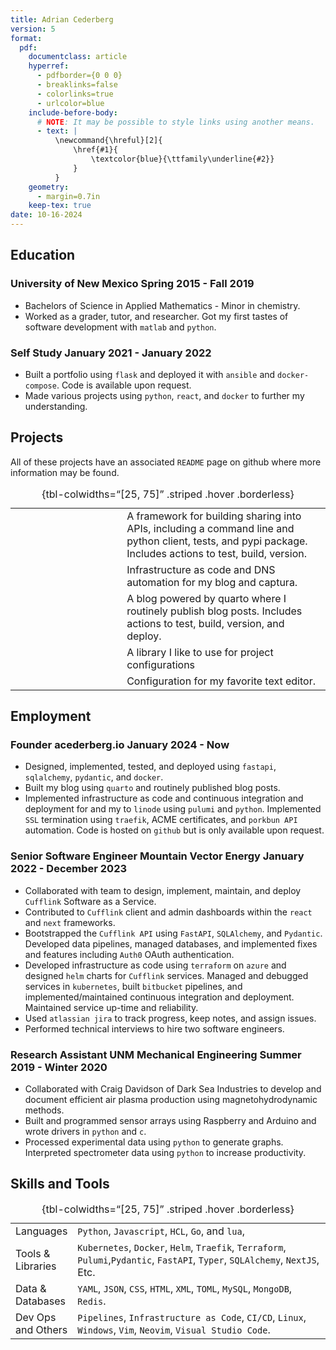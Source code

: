 ```yaml
---
title: Adrian Cederberg
version: 5
format:
  pdf:
    documentclass: article
    hyperref:
      - pdfborder={0 0 0}
      - breaklinks=false
      - colorlinks=true
      - urlcolor=blue
    include-before-body:
      # NOTE: It may be possible to style links using another means.
      - text: |
          \newcommand{\hreful}[2]{
              \href{#1}{
                  \textcolor{blue}{\ttfamily\underline{#2}}
              }
          }
    geometry:
      - margin=0.7in
    keep-tex: true
date: 10-16-2024
---
```


:::{#contact}

\begin{center}
(505) 589 - 6914
\textbar{} adrn.cederberg123@gmail.com
\hfill \hreful{https://acederberg.io}{blog}
\textbar{} \hreful{https://github.com/acederberg}{github}
\textbar{} \hreful{https://www.linkedin.com/in/adrian-cederberg-b453571b9/}{linkedin}
\end{center}

:::

## Education

### University of New Mexico \hfill Spring 2015 - Fall 2019

- Bachelors of Science in Applied Mathematics - Minor in chemistry.
- Worked as a grader, tutor, and researcher. Got my first tastes of software development with `matlab` and `python`.

### Self Study \hfill January 2021 - January 2022

- Built a portfolio using `flask` and deployed it with `ansible` and
  `docker-compose`. Code is available upon request.
- Made various projects using `python`, `react`, and `docker` to further my
  understanding.

## Projects

All of these projects have an associated `README` page on github where more information may be found.

|                                                                                     |
| ----------------------------------------------------------------------------------- | ---------------------------------------------------------------------------------------------------------------------------------------------------------- |
| \hreful{https://github.com/acederberg/captura}{Captura}                             | A framework for building sharing into APIs, including a command line and python client, tests, and pypi package. Includes actions to test, build, version. |
| \hreful{https://github.com/acederberg/captura-deploy}{Blog and Captura IaC}         | Infrastructure as code and DNS automation for my blog and captura.                                                                                         |
| \hreful{https://github.com/acederberg/quarto-maths}{My Blog}                        | A blog powered by quarto where I routinely publish blog posts. Includes actions to test, build, version, and deploy.                                       |
| \hreful{https://github.com/acederberg/pydantic-settings-yaml}{PydanticYamlSettings} | A library I like to use for project configurations                                                                                                         |
| \hreful{https://github.com/acederberg/nvim-ez}{Neovim Configuration}                | Configuration for my favorite text editor.                                                                                                                 |

: {tbl-colwidths="[25, 75]" .striped .hover .borderless}

## Employment

### Founder \textbar{} acederberg.io \hfill January 2024 - Now

- Designed, implemented, tested, and deployed \hreful{https://github.com/acederberg/captura}{captura}
  using `fastapi`, `sqlalchemy`, `pydantic`, and `docker`.
- Built my blog \hreful{https://acederberg.io}{acederberg.io} using `quarto` and
  routinely published blog posts.
- Implemented infrastructure as code and continuous integration and deployment
  for \hreful{https://github.com/acederberg/captura}{captura} and my
  \hreful{blog}{https://acederberg.io} to `linode` using `pulumi` and `python`.
  Implemented `SSL` termination using `traefik`, \texttt{let's encrypt} ACME
  certificates, and `porkbun API` automation. Code is hosted on `github` but is
  only available upon request.

### Senior Software Engineer \textbar{} Mountain Vector Energy \hfill January 2022 - December 2023

- Collaborated with team to design, implement, maintain, and deploy `Cufflink`
  Software as a Service.
- Contributed to `Cufflink` client and admin dashboards within the `react`
  and `next` frameworks.
- Bootstrapped the `Cufflink API` using `FastAPI`, `SQLAlchemy`, and
  `Pydantic`. Developed data pipelines, managed databases, and implemented
  fixes and features including `Auth0` OAuth authentication.
- Developed infrastructure as code using `terraform` on `azure` and
  designed `helm` charts for `Cufflink` services. Managed and debugged
  services in `kubernetes`, built `bitbucket` pipelines, and
  implemented/maintained continuous integration and deployment.
  Maintained service up-time and reliability.
- Used `atlassian jira` to track progress, keep notes, and assign issues.
- Performed technical interviews to hire two software engineers.

### Research Assistant \textbar{} UNM Mechanical Engineering \hfill Summer 2019 - Winter 2020

- Collaborated with Craig Davidson of Dark Sea Industries to develop and
  document efficient air plasma production using magnetohydrodynamic methods.
- Built and programmed sensor arrays using Raspberry and Arduino and wrote
  drivers in `python` and `c`.
- Processed experimental data using `python` to generate graphs. Interpreted
  spectrometer data using `python` to increase productivity.

## Skills and Tools

|                    |
| ------------------ | ----------------------------------------------------------------------------------------------------------------------------- |
| Languages          | `Python`, `Javascript`, `HCL`, `Go`, and `lua`,                                                                               |
| Tools \& Libraries | `Kubernetes`, `Docker`, `Helm`, `Traefik`, `Terraform`, `Pulumi`,`Pydantic`, `FastAPI`, `Typer`, `SQLAlchemy`, `NextJS`, Etc. |
| Data \& Databases  | `YAML`, `JSON`, `CSS`, `HTML`, `XML`, `TOML`, `MySQL`, `MongoDB`, `Redis`.                                                    |
| Dev Ops and Others | `Pipelines`, `Infrastructure as Code`, `CI/CD`, `Linux`, `Windows`, `Vim`, `Neovim`, `Visual Studio Code`.                    |

: {tbl-colwidths="[25, 75]" .striped .hover .borderless}
